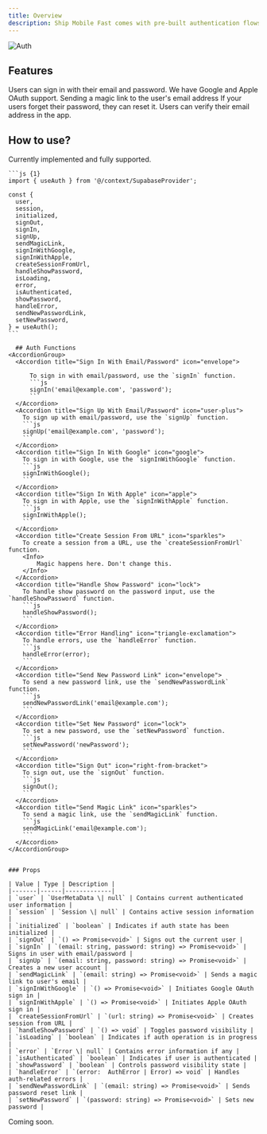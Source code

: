 ```yaml
---
title: Overview
description: Ship Mobile Fast comes with pre-built authentication flows using Expo's SecureStore and your choice of authentication providers.
---
```


<Frame>
<img src="/images/header/authentication.png" alt="Auth" className="w-full h-full rounded-xl" />
</Frame>

## Features

<CardGroup cols={2}>
      <Card title="Email/Password" icon="envelope" href="#how-to-use">
        Users can sign in with their email and password.
      </Card>
      <Card title="Social OAuth" icon="apple" href="/auth/oauth">
        We have Google and Apple OAuth support.
      </Card>
      <Card title="Magic Link" icon="sparkles" href="#how-to-use">  
        Sending a magic link to the user's email address
      </Card>
      <Card title="Forgot Password" icon="lock" href="/auth/forgot-password">
        If your users forget their password, they can reset it.
      </Card>
      <Card title="Verify Email" icon="envelope" href="/auth/email-verification">
        Users can verify their email address in the app.
      </Card> 
    </CardGroup>

## How to use?
<Tabs>
  <Tab title="Supabase">
    <Check>
      Currently implemented and fully supported.
    </Check>

    ```js {1}
    import { useAuth } from '@/context/SupabaseProvider';

    const {
      user,
      session,
      initialized,
      signOut,
      signIn,
      signUp,
      sendMagicLink,
      signInWithGoogle,
      signInWithApple,
      createSessionFromUrl,
      handleShowPassword,
      isLoading,
      error,
      isAuthenticated,
      showPassword,
      handleError,
      sendNewPasswordLink,
      setNewPassword,
    } = useAuth();
    ```

      ## Auth Functions
    <AccordionGroup>
      <Accordion title="Sign In With Email/Password" icon="envelope">

          To sign in with email/password, use the `signIn` function.
          ```js 
          signIn('email@example.com', 'password');
          ```
      </Accordion>
      <Accordion title="Sign Up With Email/Password" icon="user-plus">
        To sign up with email/password, use the `signUp` function.
        ```js 
        signUp('email@example.com', 'password');
        ```
      </Accordion>
      <Accordion title="Sign In With Google" icon="google">
        To sign in with Google, use the `signInWithGoogle` function.
        ```js 
        signInWithGoogle();
        ```
      </Accordion>
      <Accordion title="Sign In With Apple" icon="apple">
        To sign in with Apple, use the `signInWithApple` function.
        ```js 
        signInWithApple();
        ```
      </Accordion>
      <Accordion title="Create Session From URL" icon="sparkles">
        To create a session from a URL, use the `createSessionFromUrl` function.
        <Info>
            Magic happens here. Don't change this.
        </Info>
      </Accordion>
      <Accordion title="Handle Show Password" icon="lock">
        To handle show password on the password input, use the `handleShowPassword` function.
        ```js 
        handleShowPassword();
        ```
      </Accordion>
      <Accordion title="Error Handling" icon="triangle-exclamation">
        To handle errors, use the `handleError` function.
        ```js 
        handleError(error);
        ```
      </Accordion>
      <Accordion title="Send New Password Link" icon="envelope">
        To send a new password link, use the `sendNewPasswordLink` function.
        ```js 
        sendNewPasswordLink('email@example.com');
        ```
      </Accordion>
      <Accordion title="Set New Password" icon="lock">
        To set a new password, use the `setNewPassword` function.
        ```js 
        setNewPassword('newPassword');
        ```
      </Accordion>
      <Accordion title="Sign Out" icon="right-from-bracket">
        To sign out, use the `signOut` function.
        ```js 
        signOut();
        ```
      </Accordion>
      <Accordion title="Send Magic Link" icon="sparkles">
        To send a magic link, use the `sendMagicLink` function.
        ```js 
        sendMagicLink('email@example.com');
        ```
      </Accordion>
    </AccordionGroup>    


    ### Props

    | Value | Type | Description |
    |-------|------|-------------|
    | `user` | `UserMetaData \| null` | Contains current authenticated user information |
    | `session` | `Session \| null` | Contains active session information |
    | `initialized` | `boolean` | Indicates if auth state has been initialized |
    | `signOut` | `() => Promise<void>` | Signs out the current user |
    | `signIn` | `(email: string, password: string) => Promise<void>` | Signs in user with email/password |
    | `signUp` | `(email: string, password: string) => Promise<void>` | Creates a new user account |
    | `sendMagicLink` | `(email: string) => Promise<void>` | Sends a magic link to user's email |
    | `signInWithGoogle` | `() => Promise<void>` | Initiates Google OAuth sign in |
    | `signInWithApple` | `() => Promise<void>` | Initiates Apple OAuth sign in |
    | `createSessionFromUrl` | `(url: string) => Promise<void>` | Creates session from URL |
    | `handleShowPassword` | `() => void` | Toggles password visibility |
    | `isLoading` | `boolean` | Indicates if auth operation is in progress |
    | `error` | `Error \| null` | Contains error information if any |
    | `isAuthenticated` | `boolean` | Indicates if user is authenticated |
    | `showPassword` | `boolean` | Controls password visibility state |
    | `handleError` | `(error:  AuthError | Error) => void` | Handles auth-related errors |
    | `sendNewPasswordLink` | `(email: string) => Promise<void>` | Sends password reset link |
    | `setNewPassword` | `(password: string) => Promise<void>` | Sets new password |
  </Tab>

  <Tab title="Firebase">
    <Warning>
      Coming soon.
    </Warning>
  </Tab>
</Tabs>


